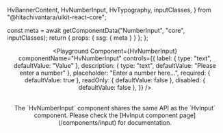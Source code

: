   HvBannerContent,
  HvNumberInput,
  HvTypography,
  inputClasses,
} from "@hitachivantara/uikit-react-core";



  const meta = await getComponentData("NumberInput", "core", inputClasses);
  return { props: { ssg: { meta } } };
};

<Header />

<Playground
  Component={HvNumberInput}
  componentName="HvNumberInput"
  controls={{
    label: { type: "text", defaultValue: "Value" },
    description: { type: "text", defaultValue: "Please enter a number" },
    placeholder: "Enter a number here...",
    required: { defaultValue: true },
    readOnly: { defaultValue: false },
    disabled: { defaultValue: false },
  }}
/>

<br />

<HvBannerContent variant="warning">
  <HvTypography component="span">
    The `HvNumberInput` component shares the same API as the `HvInput`
    component. Please check the [HvInput component page](/components/input) for
    documentation.
  </HvTypography>
</HvBannerContent>

